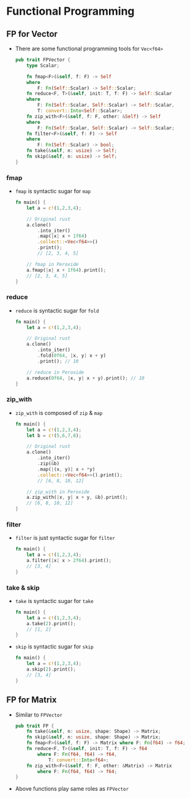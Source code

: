 # Functional Programming {#functional}

## FP for Vector

* There are some functional programming tools for `Vec<f64>`

    ```rust
    pub trait FPVector {
        type Scalar;

        fn fmap<F>(&self, f: F) -> Self
        where
            F: Fn(Self::Scalar) -> Self::Scalar;
        fn reduce<F, T>(&self, init: T, f: F) -> Self::Scalar
        where
            F: Fn(Self::Scalar, Self::Scalar) -> Self::Scalar,
            T: convert::Into<Self::Scalar>;
        fn zip_with<F>(&self, f: F, other: &Self) -> Self
        where
            F: Fn(Self::Scalar, Self::Scalar) -> Self::Scalar;
        fn filter<F>(&self, f: F) -> Self
        where
            F: Fn(Self::Scalar) -> bool;
        fn take(&self, n: usize) -> Self;
        fn skip(&self, n: usize) -> Self;
    }
    ```

### fmap

* `fmap` is syntactic sugar for `map`

    ```rust
    fn main() {
        let a = c!(1,2,3,4);
        
        // Original rust
        a.clone()
            .into_iter()
            .map(|x| x + 1f64)
            .collect::<Vec<f64>>()
            .print();
            // [2, 3, 4, 5]
        
        // fmap in Peroxide
        a.fmap(|x| x + 1f64).print();
        // [2, 3, 4, 5]
    }
    ```

### reduce

* `reduce` is syntactic sugar for `fold`

    ```rust
    fn main() {
        let a = c!(1,2,3,4);

        // Original rust
        a.clone()
            .into_iter()
            .fold(0f64, |x, y| x + y)
            .print(); // 10

        // reduce in Peroxide
        a.reduce(0f64, |x, y| x + y).print(); // 10
    }
    ```

### zip_with

* `zip_with` is composed of `zip` & `map`

    ```rust
    fn main() {
        let a = c!(1,2,3,4);
        let b = c!(5,6,7,8);

        // Original rust
        a.clone()
            .into_iter()
            .zip(&b)
            .map(|(x, y)| x + *y)
            .collect::<Vec<f64>>().print();
            // [6, 8, 10, 12]

        // zip_with in Peroxide
        a.zip_with(|x, y| x + y, &b).print();
        // [6, 8, 10, 12]
    }
    ```

### filter

* `filter` is just syntactic sugar for `filter`

    ```rust
    fn main() {
        let a = c!(1,2,3,4);
        a.filter(|x| x > 2f64).print();
        // [3, 4]
    }
    ```

### take & skip

* `take` is syntactic sugar for `take`

    ```rust
    fn main() {
        let a = c!(1,2,3,4);
        a.take(2).print();
        // [1, 2]
    }
    ```

* `skip` is syntactic sugar for `skip`

    ```rust
    fn main() {
        let a = c!(1,2,3,4);
        a.skip(2).print();
        // [3, 4]
    }
    ```

## FP for Matrix

* Similar to `FPVector`

    ```rust
    pub trait FP {
        fn take(&self, n: usize, shape: Shape) -> Matrix;
        fn skip(&self, n: usize, shape: Shape) -> Matrix;
        fn fmap<F>(&self, f: F) -> Matrix where F: Fn(f64) -> f64;
        fn reduce<F, T>(&self, init: T, f: F) -> f64 
            where F: Fn(f64, f64) -> f64,
                T: convert::Into<f64>;
        fn zip_with<F>(&self, f: F, other: &Matrix) -> Matrix 
            where F: Fn(f64, f64) -> f64;
    }
    ```

* Above functions play same roles as `FPVector`